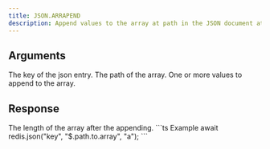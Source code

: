 ```yaml
---
title: JSON.ARRAPEND
description: Append values to the array at path in the JSON document at key.
---
```


## Arguments

<ParamField body="key" type="string" required>
    The key of the json entry.
</ParamField>
<ParamField body="path" type="string" default="$">
    The path of the array.
</ParamField>



<ParamField body="value" type="...TValue[]" required>
    One or more values to append to the array.
</ParamField>


## Response

<ResponseField type="integer" required>
  The length of the array after the appending.
</ResponseField>

<RequestExample>
```ts Example
await redis.json("key", "$.path.to.array", "a");
```
</RequestExample>
